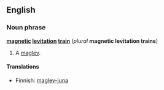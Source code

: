 ==English==
===Noun phrase===
'''[[magnetic]] [[levitation]] [[train]]''' (''plural'' '''magnetic levitation trains''')

#A [[maglev]].

====Translations====

*Finnish: [[maglev-juna]]